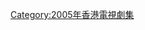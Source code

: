 {{cat year nav
| year = 2005
| cat = 亞視電視劇集
| sortkey = 亞視電視劇集
| article = 亞視電視劇集
| in = 
}}
{{catmore|本港台電視劇集列表 (2005年)}}


[[Category:2005年香港電視劇集|Category:2005年香港電視劇集]]